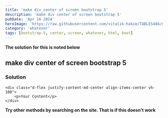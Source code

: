 ```yaml
---
title: 'make div center of screen bootstrap 5'
description: 'make div center of screen bootstrap 5'
pubDate: 'Apr 16 2024'
heroImage: 'https://raw.githubusercontent.com/vitalik-hakim/TABLES404/main/error_b/misc.png'
category: 'whatever'
tags: [bootstrap-5, center, screen, whatever, html, boot]
---
```


**The solution for this is noted below**

## make div center of screen bootstrap 5

### Solution

```whatever
<div class="d-flex justify-content-md-center align-items-center vh-100">
    <p>Your Content</p>
</div>
```

**Try other methods by searching on the site. That is if this doesn't work**
